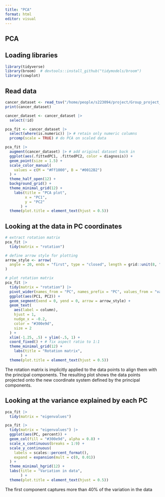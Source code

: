 ```yaml
---
title: "PCA"
format: html
editor: visual
---
```


## PCA

## Loading libraries

```r
library(tidyverse)
library(broom)  # devtools::install_github("tidymodels/broom")
library(cowplot)
```

## Read data

```r
cancer_dataset <- read_tsv("/home/people/s223094/project/Group_project_10/R/02_dat_clean.tsv")
print(cancer_dataset)
```

```r
cancer_dataset <- cancer_dataset |>
  select(!id)

pca_fit <- cancer_dataset |> 
  select(where(is.numeric)) |> # retain only numeric columns
  prcomp(scale = TRUE) # do PCA on scaled data

```

```r
pca_fit |>
  augment(cancer_dataset) |> # add original dataset back in
  ggplot(aes(.fittedPC1, .fittedPC2, color = diagnosis)) + 
  geom_point(size = 1.5) +
  scale_color_manual(
    values = c(M = "#Ff1000", B = "#0012B2")
  ) +
  theme_half_open(12) + 
  background_grid() +
  theme_minimal_grid(12) +
    labs(title = "PCA plot",
         x = "PC1",
         y = "PC2"
       ) +
  theme(plot.title = element_text(hjust = 0.5))
```

## Looking at the data in PC coordinates

```r
# extract rotation matrix
pca_fit |>
  tidy(matrix = "rotation")
```

```r
# define arrow style for plotting
arrow_style <- arrow(
  angle = 20, ends = "first", type = "closed", length = grid::unit(8, "pt")
)

# plot rotation matrix
pca_fit |>
  tidy(matrix = "rotation") |>
  pivot_wider(names_from = "PC", names_prefix = "PC", values_from = "value") |>
  ggplot(aes(PC1, PC2)) +
  geom_segment(xend = 0, yend = 0, arrow = arrow_style) +
  geom_text(
    aes(label = column),
    hjust = 1, 
    nudge_x = -0.2,
    color = "#300e9d",
    size = 2
  ) +
  xlim(-1.25, .5) + ylim(-.5, 1) +
  coord_fixed() + # fix aspect ratio to 1:1
  theme_minimal_grid(12) +
    labs(title = "Rotation matrix",
       ) +
  theme(plot.title = element_text(hjust = 0.5))
```

The rotation matrix is implicitly applied to the data points to align them with the principal components. The resulting plot shows the data points projected onto the new coordinate system defined by the principal components.

## Looking at the variance explained by each PC

```r
pca_fit |>
  tidy(matrix = "eigenvalues")
```

```r
pca_fit |>
  tidy(matrix = "eigenvalues") |>
  ggplot(aes(PC, percent)) +
  geom_col(fill = "#300e9d", alpha = 0.8) +
  scale_x_continuous(breaks = 1:9) +
  scale_y_continuous(
    labels = scales::percent_format(),
    expand = expansion(mult = c(0, 0.01))
  ) +
  theme_minimal_hgrid(12) +
  labs(title = "Variation in data",
       ) +
  theme(plot.title = element_text(hjust = 0.5))
```

The first component captures more than 40% of the variation in the data
